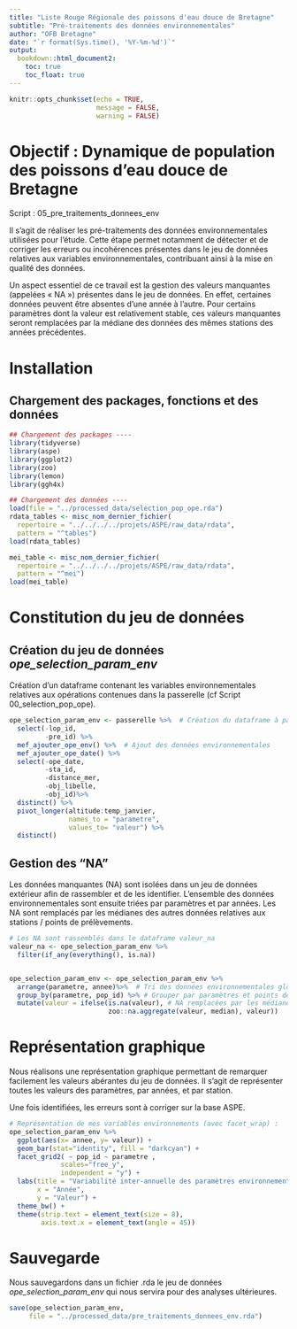 ```yaml
---
title: "Liste Rouge Régionale des poissons d'eau douce de Bretagne"
subtitle: "Pré-traitements des données environnementales"
author: "OFB Bretagne"
date: "`r format(Sys.time(), '%Y-%m-%d')`"
output:
  bookdown::html_document2:
    toc: true
    toc_float: true
---
```


```r
knitr::opts_chunk$set(echo = TRUE,
                      message = FALSE,
                      warning = FALSE)
```

# Objectif : Dynamique de population des poissons d'eau douce de Bretagne

Script : 05_pre_traitements_donnees_env

Il s'agit de réaliser les pré-traitements des données environnementales utilisées pour l'étude. Cette étape permet notamment de détecter et de corriger les erreurs ou incohérences présentes dans le jeu de données relatives aux variables environnementales, contribuant ainsi à la mise en qualité des données.

Un aspect essentiel de ce travail est la gestion des valeurs manquantes (appelées « NA ») présentes dans le jeu de données. En effet, certaines données peuvent être absentes d'une année à l'autre. Pour certains paramètres dont la valeur est relativement stable, ces valeurs manquantes seront remplacées par la médiane des données des mêmes stations des années précédentes.



# Installation 

## Chargement des packages, fonctions et des données

```r
## Chargement des packages ----
library(tidyverse)
library(aspe)
library(ggplot2)
library(zoo)
library(lemon)
library(ggh4x)
```


```r
## Chargement des données ----
load(file = "../processed_data/selection_pop_ope.rda")
rdata_tables <- misc_nom_dernier_fichier(
  repertoire = "../../../../projets/ASPE/raw_data/rdata",
  pattern = "^tables")
load(rdata_tables)

mei_table <- misc_nom_dernier_fichier(
  repertoire = "../../../../projets/ASPE/raw_data/rdata",
  pattern = "^mei")
load(mei_table)

```


# Constitution du jeu de données

## Création du jeu de données *ope_selection_param_env*

Création d'un dataframe contenant les variables environnementales relatives aux opérations contenues dans la passerelle (cf Script 00_selection_pop_ope).  

```r
ope_selection_param_env <- passerelle %>%  # Création du dataframe à partir de la passerelle  
  select(-lop_id,
         -pre_id) %>% 
  mef_ajouter_ope_env() %>%  # Ajout des données environnementales
  mef_ajouter_ope_date() %>% 
  select(-ope_date,
         -sta_id,
         -distance_mer,
         -obj_libelle,
         -obj_id)%>%
  distinct() %>% 
  pivot_longer(altitude:temp_janvier,
               names_to = "parametre",
               values_to= "valeur") %>% 
  distinct()
```


## Gestion des "NA"

Les données manquantes (NA) sont isolées dans un jeu de données extérieur afin de rassembler et de les identifier. L'ensemble des données environnementales sont ensuite triées par paramètres et par années. Les NA sont remplacés par les médianes des autres données relatives aux stations / points de prélèvements. 

```r
# Les NA sont rassemblés dans le dataframe valeur_na
valeur_na <- ope_selection_param_env %>%
  filter(if_any(everything(), is.na))


ope_selection_param_env <- ope_selection_param_env %>% 
  arrange(parametre, annee)%>%  # Tri des données environnementales globales
  group_by(parametre, pop_id) %>% # Grouper par paramètres et points de prélèvement
  mutate(valeur = ifelse(is.na(valeur), # NA remplacées par les médianes
                         zoo::na.aggregate(valeur, median), valeur))

```



# Représentation graphique 

Nous réalisons une représentation graphique permettant de remarquer facilement les valeurs abérantes du jeu de données. Il s'agit de représenter toutes les valeurs des paramètres, par années, et par station. 

Une fois identifiées, les erreurs sont à corriger sur la base ASPE. 

```r
# Représentation de mes variables environnements (avec facet_wrap) : 
ope_selection_param_env %>% 
  ggplot(aes(x= annee, y= valeur)) +
  geom_bar(stat="identity", fill = "darkcyan") +
  facet_grid2( ~ pop_id ~ parametre ,
             scales="free_y",
             independent = "y") +
  labs(title = "Variabilité inter-annuelle des paramètres environnementaux", 
       x = "Année", 
       y = "Valeur") +
  theme_bw() +
  theme(strip.text = element_text(size = 8),
        axis.text.x = element_text(angle = 45))

```



# Sauvegarde

Nous sauvegardons dans un fichier .rda le jeu de données *ope_selection_param_env* qui nous servira pour des analyses ultérieures.

```r
save(ope_selection_param_env,
     file = "../processed_data/pre_traitements_donnees_env.rda")
```

